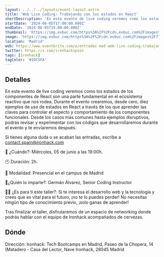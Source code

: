 ```yaml
---
layout: ../../../layouts/event-layout.astro
title: 'Web Live Coding: Trabajando con los estados en React'
shortDescription: 'En este evento de live coding veremos como los estados de los componentes de React son una parte fundamental en el ecosistema reactivo que nos rodea.'
startDate: '2024-06-05T17:00:00.000Z'
endDate: '2024-06-05T19:00:00.000Z'
thumbnail: 'https://img.evbuc.com/https%3A%2F%2Fcdn.evbuc.com%2Fimages%2F773890679%2F1831455731613%2F1%2Foriginal.20240522-151111?w=940&auto=format%2Ccompress&q=75&sharp=10&rect=0%2C0%2C2160%2C1080&s=daa28c2e4c9294ac05b1b2bc14065209'
image: 'https://img.evbuc.com/https%3A%2F%2Fcdn.evbuc.com%2Fimages%2F773890679%2F1831455731613%2F1%2Foriginal.20240522-151111?w=940&auto=format%2Ccompress&q=75&sharp=10&rect=0%2C0%2C2160%2C1080&s=daa28c2e4c9294ac05b1b2bc14065209'
location: 'Madrid'
web: https://www.eventbrite.com/e/entradas-mad-web-live-coding-trabajando-con-los-estados-en-react-911407774187?aff=eventoswiki
twitter: https://x.com/ironhackspain
tags: [Ironhack]
tagColor: '#2DC5FA'
---
```



## Detalles

En este evento de live coding veremos como los estados de los componentes de React son una parte fundamental en el ecosistema reactivo que nos rodea. Durante el evento crearemos, desde cero, diez ejemplos de uso de estados en React a través de los que aprender las claves para controlar el aspecto y comportamiento de los componentes funcionales. Desde los casos más comunes hasta ejemplos disruptivos, podrás revisar y experimentar con los códigos que desarrollaremos durante el evento y te enviaremos después.

Si tienes alguna duda o se acaban las entradas, escribe a contact.spain@ironhack.com

📅 ¿Cuándo?: Miércoles, 05 de junio a las 19:00h.

🕐 Duración: 2h.

👥 Modalidad: Presencial en el campus de Madrid

🧑¿Quién lo imparte?: Germán Álvarez, Senior Coding Instructor

👩‍💻 ¿Es para ti este taller?: Si te interesa el desarrollo web y la tecnología y crees que es vital para el futuro, ¡no te lo puedes perder! No necesitas ningún tipo de conocimiento previo, ¡solo ganas de aprender!

Tras finalizar el taller, disfrutaremos de un espacio de networking donde podrás hablar con el equipo de Ironhack acompañados de cervezas.

## Dónde

Dirección: Ironhack: Tech Bootcamps en Madrid, Paseo de la Chopera, 14 (Matadero - Casa del Lector, Nave Ironhack, 28045 Madrid

<GoogleMap
  src="https://www.google.com/maps/embed?pb=!1m18!1m12!1m3!1d3038.739758442247!2d-3.701020587665248!3d40.39246005699589!2m3!1f0!2f0!3f0!3m2!1i1024!2i768!4f13.1!3m3!1m2!1s0xd4228c1ed975ffd%3A0xabdd7c33b07aefdb!2sIronhack%3A%20Tech%20Bootcamps%20en%20Madrid!5e0!3m2!1ses!2ses!4v1716960629056!5m2!1ses!2ses"
  ariaLabel="Ironhack: Tech Bootcamps en Madrid, Paseo de la Chopera, 14 (Matadero - Casa del Lector, Nave Ironhack, 28045 Madrid"
/>
